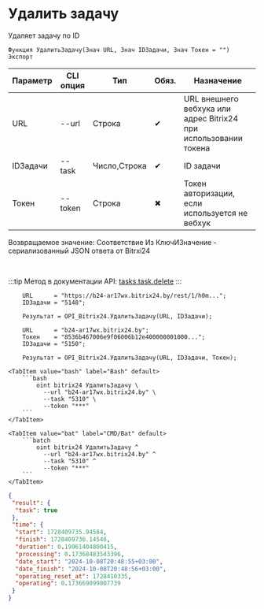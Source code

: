 ﻿---
sidebar_position: 5
---


# Удалить задачу
 Удаляет задачу по ID



`Функция УдалитьЗадачу(Знач URL, Знач IDЗадачи, Знач Токен = "") Экспорт`

  | Параметр | CLI опция | Тип | Обяз. | Назначение |
  |-|-|-|-|-|
  | URL | --url | Строка | &#x2714; | URL внешнего вебхука или адрес Bitrix24 при использовании токена |
  | IDЗадачи | --task | Число,Строка | &#x2714; | ID задачи |
  | Токен | --token | Строка | &#x2716; | Токен авторизации, если используется не вебхук |

  
  Возвращаемое значение:   Соответствие Из КлючИЗначение - сериализованный JSON ответа от Bitrxi24

<br/>

:::tip
Метод в документации API: [tasks.task.delete](https://dev.1c-bitrix.ru/rest_help/tasks/task/tasks/tasks_task_delete.php)
:::
<br/>



```bsl title="Пример использования для 1С:Предприятие/OneScript"
    URL      = "https://b24-ar17wx.bitrix24.by/rest/1/h0m...";
    IDЗадачи = "5148";

    Результат = OPI_Bitrix24.УдалитьЗадачу(URL, IDЗадачи);

    URL      = "b24-ar17wx.bitrix24.by";
    Токен    = "8536b467006e9f06006b12e400000001000...";
    IDЗадачи = "5150";

    Результат = OPI_Bitrix24.УдалитьЗадачу(URL, IDЗадачи, Токен);
```
    

 <Tabs>
  
    <TabItem value="bash" label="Bash" default>
        ```bash
            oint bitrix24 УдалитьЗадачу \
              --url "b24-ar17wx.bitrix24.by" \
              --task "5310" \
              --token "***"
        ```
    </TabItem>
  
    <TabItem value="bat" label="CMD/Bat" default>
        ```batch
            oint bitrix24 УдалитьЗадачу ^
              --url "b24-ar17wx.bitrix24.by" ^
              --task "5310" ^
              --token "***"
        ```
    </TabItem>
</Tabs>


```json title="Результат"
{
 "result": {
  "task": true
 },
 "time": {
  "start": 1728409735.94584,
  "finish": 1728409736.14546,
  "duration": 0.19961404800415,
  "processing": 0.17368483543396,
  "date_start": "2024-10-08T20:48:55+03:00",
  "date_finish": "2024-10-08T20:48:56+03:00",
  "operating_reset_at": 1728410335,
  "operating": 0.173669099807739
 }
}
```
